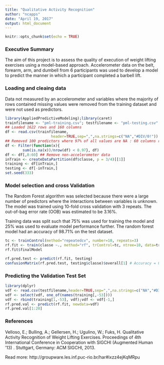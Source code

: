 ```yaml
---
title: "Qualitative Activity Recognition"
author: "ncapps"
date: "April 19, 2017"
output: html_document
---
```


```r
knitr::opts_chunk$set(echo = TRUE)
```

### Executive Summary
The aim of this project is to assess the quality of execution of weight lifting exercises using a model-based approach. Accelerometer data on the belt, forearm, arm, and dumbell from 6 participants was used to develop a model to predict the manner in which a participant completed a barbell lift.

### Loading and cleaing data
Data not measured by an accelerometer and variables where the majority of rows contained missing values were removed from the training dataset and were not used as predictors.
```r
library(AppliedPredictiveModeling);library(caret)
trainfilename <- "pml-training.csv"; testfilename <- "pml-testing.csv"
## Loaded 1622 rows and 160 columns
df <- read.csv(trainfilename,
                     header=TRUE,sep=",",na.strings=c("NA","#DIV/0!"))
## Removed 100 predictors where 97% of all values are NA : 60 columns remaining
df <- Filter(function(x){
        sum(is.na(x))/nrow(df) < 0.97}, df)
df <- df[,8:60] ## Remove non-accelerometer data
inTrain <- createDataPartition(df$classe, p = 3/4)[[1]]
training <- df[inTrain,]
testing <- df[-inTrain,]
set.seed(333)
```

### Model selection and cross Validation
The Random Forest algorithm was selected because there were a large number of predictors where the interactions between variables is unknown. The model was trained using 10-fold cross validation with 3 repeats. The out-of-bag error rate (OOB) was estimated to be 3.16%.

Training data was split such that 75% was used for training the model and 25% was used to evaluate model performance further. The random forest model had an accuracy of 98.71% on the test dataset.

```r
tc <- trainControl(method="repeatedcv", number=10, repeats=3)
rf.fit <- train(classe ~., method="rf", trControl=tc, ntree=10, data=training)
rf.fit$finalModel

rf.pred.test <- predict(rf.fit, testing)
confusionMatrix(rf.pred.test, testing$classe)$overall[1] # Accuracy = 0.9871533
```

### Predicting the Validation Test Set
```r
library(dplyr)
vdf <- read.csv(testfilename,header=TRUE,sep=",",na.strings=c("NA","#DIV/0!"))
vdf <- select(vdf, one_of(names(training[,-53])))
vdf <- rbind(training[1,-53], vdf);vdf <- vdf[-1,]
rf.pred.val <- predict(rf.fit, newdata=vdf)
rf.pred.val[1:20]
```

### References
Velloso, E.; Bulling, A.; Gellersen, H.; Ugulino, W.; Fuks, H. Qualitative Activity Recognition of Weight Lifting Exercises. Proceedings of 4th International Conference in Cooperation with SIGCHI (Augmented Human '13) . Stuttgart, Germany: ACM SIGCHI, 2013.

Read more: http://groupware.les.inf.puc-rio.br/har#ixzz4ejKqMRpu
